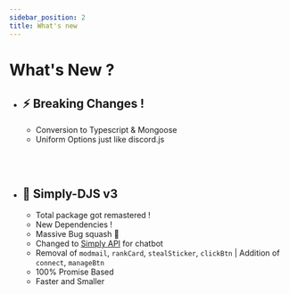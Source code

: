 ---
sidebar_position: 2
title: What's new
---

# What's New ?

- ## ⚡ Breaking Changes !
  *  Conversion to Typescript & Mongoose
  *  Uniform Options just like discord.js

<br></br>

- ## 🔨 Simply-DJS v3
  *  Total package got remastered !
  *  New Dependencies !
  * Massive Bug squash 🐞
  * Changed to [Simply API](https://simplyapi.js.org) for chatbot
  * Removal of `modmail`, `rankCard`, `stealSticker`, `clickBtn` | Addition of `connect`, `manageBtn`
  * 100% Promise Based
  * Faster and Smaller

